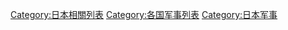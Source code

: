 [[Category:日本相關列表|Category:日本相關列表]]
[[Category:各国军事列表|Category:各国军事列表]]
[[Category:日本军事|Category:日本军事]]